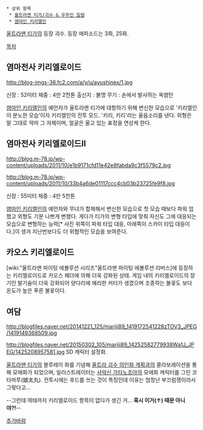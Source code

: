  * 상위 항목 
  * [[울트라맨 티가/괴수 & 우주인 일람]]
  * [[염마인 키리엘인]]

[[울트라맨 티가]]의 등장 괴수. 등장 에피소드는 3화, 25화.

[[목차]]
== 염마전사 키리엘로이드 ==
http://blog-imgs-36.fc2.com/a/y/u/ayushinex/1.jpg

신장 : 52미터
체중 : 4만 2천톤
출신지 : 불명
무기 : 손에서 발사하는 옥염탄

[[염마인 키리엘인]]의 예언자가 울트라맨 티가에 대항하기 위해 변신한 모습으로 '키리엘인이 분노한 모습'이자 키리엘인의 전투 모드. '키리, 키리'라는 울음소리를 낸다. 외형은 말 그대로 악마 그 자체이며, 얼굴은 울고 있는 표정을 연상케 한다.

== 염마전사 키리엘로이드Ⅱ ==
http://blog.m-78.jp/wp-content/uploads/2011/10/e1b9171cfd11e42e8fabda9c3f5579c2.jpg

http://blog.m-78.jp/wp-content/uploads/2011/10/33b4a6de01117ccc4cb03b23725fe9f8.jpg

신장 : 55미터
체중 : 4만 5천톤

[[염마인 키리엘인]]의 예언자와 무녀가 합체해서 변신한 모습으로 첫 모습 때보다 파워 업 했고 외형도 기분 나쁘게 변했다. 게다가 티가의 변형 타입에 맞춰 자신도 그에 대응되는 모습으로 변형하는 능력[* 사진 위쪽이 파워 타입 대응, 아래쪽이 스카이 타입 대응이다.]이 생겨 지난번보다도 더 위협적인 모습을 보여준다.

== 카오스 키리엘로이드 ==
[wiki:"울트라맨 파이팅 에볼루션 시리즈"울트라맨 파이팅 에볼루션 리버스]에 등장하는 키리엘로이드로 카오스 헤더에 의해 더욱 강화된 상태. 게임 내의 키리엘로이드의 장기인 발기술이 더욱 강화되어 양다리에 예리한 커터가 생겼으며 조종하는 불꽃도 보다 온도가 높은 푸른 불꽃이다.

== 여담 ==
http://blogfiles.naver.net/20141221_125/mariji89_1419172541228zTOV3_JPEG/1419149368509.jpg

http://blogfiles.naver.net/20150302_105/mariji89_14252582779938Wa1J_JPEG/1425208957581.jpg
SD 캐릭터 설정화.

[[울트라맨 티가]]의 블루레이 화를 기념해 [[울트라 괴수 의인화 계획]]과의 콜라보레이션을 통해 모에화가 되었으며, 일러스트레이터는 [[사악신 가타노조아]]의 모에화 캐릭터를 그린 코타마루(娘太丸). 전투시에는 후드를 쓰는 것이 특징인데 이유는 엄청난 부끄럼쟁이라서 그렇다고...

--그런데 여태까지 키리엘로이드 항목이 없다가 생긴 거... '''혹시 이거(↑) 때문 아니야?!'''--

[[추가바람]]
